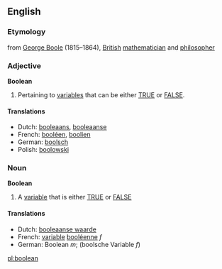 ==English==

===Etymology===
from [[w:George Boole|George Boole]] (1815&ndash;1864), [[British]] [[mathematician]] and [[philosopher]]

===Adjective===
'''Boolean'''
#Pertaining to [[variable]]s that can be either [[TRUE]] or [[FALSE]].

====Translations====
*Dutch: [[booleaans]], [[booleaanse]]
*French: [[booléen]], [[boolien]]
*German: [[boolsch]]
*Polish: [[boolowski]]

===Noun===
'''Boolean'''
#A [[variable]] that is either [[TRUE]] or [[FALSE]]

====Translations====
*Dutch: [[booleaanse waarde]]
*French: [[variable]] [[booléenne]] ''f''
*German: Boolean ''m''; (boolsche Variable ''f'')

[[pl:boolean]]
